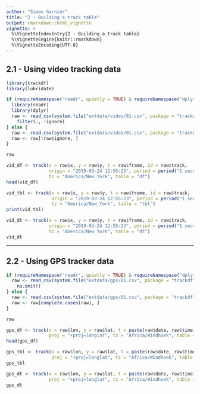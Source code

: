 ```yaml
---
author: "Simon Garnier"
title: "2 - Building a track table"
output: rmarkdown::html_vignette
vignette: >
  %\VignetteIndexEntry{2 - Building a track table}
  %\VignetteEngine{knitr::rmarkdown}
  %\VignetteEncoding{UTF-8}
---
```


## 2.1 - Using video tracking data

```r
library(trackdf)
library(lubridate)

if (requireNamespace("readr", quietly = TRUE) & requireNamespace("dplyr", quietly = TRUE)) {
  library(readr)
  library(dplyr)
  raw <- read_csv(system.file("extdata/video/01.csv", package = "trackdf")) %>%
    filter(., !ignore)
} else {
  raw <- read.csv(system.file("extdata/video/01.csv", package = "trackdf"))
  raw <- raw[!raw$ignore, ]
}

raw
```

```r
vid_df <- track(x = raw$x, y = raw$y, t = raw$frame, id = raw$track, 
                origin = "2019-03-24 12:55:23", period = period("1 second") / 30, 
                tz = "America/New_York", table = "df")
head(vid_df)
```

```r
vid_tbl <- track(x = raw$x, y = raw$y, t = raw$frame, id = raw$track, 
                 origin = "2019-03-24 12:55:23", period = period("1 second") / 30, 
                 tz = "America/New_York", table = "tbl")
print(vid_tbl)
```

```r
vid_dt <- track(x = raw$x, y = raw$y, t = raw$frame, id = raw$track, 
                origin = "2019-03-24 12:55:23", period = period("1 second") / 30, 
                tz = "America/New_York", table = "dt")
vid_dt
```

---

## 2.2 - Using GPS tracker data

```r
if (requireNamespace("readr", quietly = TRUE) & requireNamespace("dplyr", quietly = TRUE)) {
  raw <- read_csv(system.file("extdata/gps/01.csv", package = "trackdf")) %>%
    na.omit()
} else {
  raw <- read.csv(system.file("extdata/gps/01.csv", package = "trackdf"))
  raw <- raw[complete.cases(raw), ]
}

raw
```

```r
gps_df <- track(x = raw$lon, y = raw$lat, t = paste(raw$date, raw$time), id = 1,  
                proj = "+proj=longlat", tz = "Africa/Windhoek", table = "df")
head(gps_df)
```

```r
gps_tbl <- track(x = raw$lon, y = raw$lat, t = paste(raw$date, raw$time), id = 1,  
                 proj = "+proj=longlat", tz = "Africa/Windhoek", table = "tbl")
gps_tbl
```

```r
gps_dt <- track(x = raw$lon, y = raw$lat, t = paste(raw$date, raw$time), id = 1,  
                proj = "+proj=longlat", tz = "Africa/Windhoek", table = "dt")
gps_dt
```
